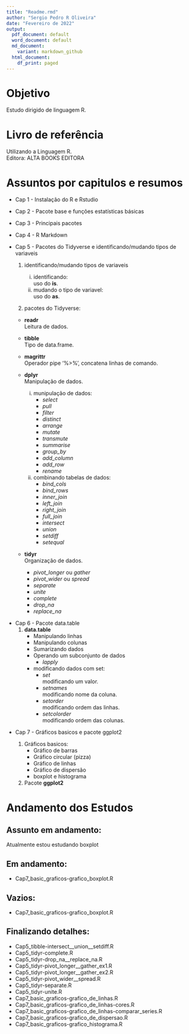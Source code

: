 ```yaml
---
title: "Readme.rmd"
author: "Sergio Pedro R Oliveira"
date: "Fevereiro de 2022"
output:
  pdf_document: default
  word_document: default
  md_document:
    variant: markdown_github
  html_document:
    df_print: paged
---
```


# Objetivo

Estudo dirigido de linguagem R.\

# Livro de referência

Utilizando a Linguagem R.\
Editora: ALTA BOOKS EDITORA\

# Assuntos por capitulos e resumos

- Cap 1 - Instalação do R e Rstudio\

- Cap 2 - Pacote base e funções estatísticas básicas\

- Cap 3 - Principais pacotes\

- Cap 4 - R Markdown\

\newpage

- Cap 5 - Pacotes do Tidyverse e identificando/mudando tipos de variaveis\

  1. identificando/mudando tipos de variaveis\
    
      i. identificando:\
      uso do **is**.\
      ii. mudando o tipo de variavel:\
      uso do **as**.\
  
  2. pacotes do Tidyverse:\
  
    - **readr**\
    Leitura de dados.\
  
    - **tibble**\
    Tipo de data.frame.\
  
    - **magrittr**\
    Operador pipe '%>%', concatena linhas de comando.\
  
    - **dplyr**\
    Manipulação de dados.\
    
      i. munipulação de dados:\
          - *select*\
          - *pull*\
          - *filter*\
          - *distinct*\
          - *arrange*\
          - *mutate*\
          - *transmute*\
          - *summarise*\
          - *group_by*\
          - *add_column*\
          - *add_row*\
          - *rename*\
        
      ii. combinando tabelas de dados:\
          - *bind_cols*\
          - *bind_rows*\
          - *inner_join*\
          - *left_join*\
          - *right_join*\
          - *full_join*\
          - *intersect*\
          - *union*\
          - *setdiff*\
          - *setequal*\
    
  - **tidyr**\
  Organização de dados.\
  
    - *pivot_longer* ou *gather*\
    - *pivot_wider* ou *spread*\
    - *separate*\
    - *unite*\
    - *complete*\
    - *drop_na*\
    - *replace_na*\

\newpage

- Cap 6 - Pacote data.table\
  1. **data.table**\
      - Manipulando linhas\
      - Manipulando colunas\
      - Sumarizando dados\
      - Operando um subconjunto de dados
        - *lapply*\
      - modificando dados com set:
        - *set*\
        modificando um valor.\
        - *setnames*\
        modificando nome da coluna.\
        - *setorder*\
        modificando ordem das linhas.\
        - *setcolorder*\
        modificando ordem das colunas.\

\newpage

- Cap 7 - Gráficos basicos e pacote ggplot2\

  1. Gráficos basicos:\
      - Gráfico de barras\
      - Gráfico circular (pizza)\
      - Gráfico de linhas\
      - Gráfico de dispersão\
      - boxplot e histograma\
    
  2. Pacote **ggplot2**
    
\newpage

# Andamento dos Estudos

## Assunto em andamento:

Atualmente estou estudando boxplot\

## Em andamento:

- Cap7_basic_graficos-grafico_boxplot.R\

## Vazios:

- Cap7_basic_graficos-grafico_boxplot.R\

## Finalizando detalhes:
- Cap5_tibble-intersect__union__setdiff.R\
- Cap5_tidyr-complete.R\
- Cap5_tidyr-drop_na__replace_na.R\
- Cap5_tidyr-pivot_longer__gather_ex1.R\
- Cap5_tidyr-pivot_longer__gather_ex2.R\
- Cap5_tidyr-pivot_wider__spread.R\
- Cap5_tidyr-separate.R\
- Cap5_tidyr-unite.R\
- Cap7_basic_graficos-grafico_de_linhas.R\
- Cap7_basic_graficos-grafico_de_linhas-cores.R\
- Cap7_basic_graficos-grafico_de_linhas-comparar_series.R\
- Cap7_basic_graficos-grafico_de_dispersao.R\
- Cap7_basic_graficos-grafico_histograma.R\